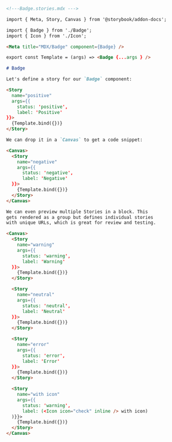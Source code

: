 ```md
<!---Badge.stories.mdx --->

import { Meta, Story, Canvas } from '@storybook/addon-docs';

import { Badge } from './Badge';
import { Icon } from './Icon';

<Meta title="MDX/Badge" component={Badge} />

export const Template = (args) => <Badge {...args } />

# Badge

Let's define a story for our `Badge` component:

<Story 
  name="positive"
  args={{
    status: 'positive',
    label: 'Positive'
}}>
  {Template.bind({})}
</Story>

We can drop it in a `Canvas` to get a code snippet:

<Canvas>
  <Story 
    name="negative"
    args={{
      status: 'negative', 
      label: 'Negative'
  }}>
    {Template.bind({})}
  </Story>
</Canvas>

We can even preview multiple Stories in a block. This
gets rendered as a group but defines individual stories
with unique URLs, which is great for review and testing.

<Canvas>
  <Story 
    name="warning"
    args={{
      status: 'warning',
      label: 'Warning' 
  }}>
    {Template.bind({})}
  </Story>

  <Story 
    name="neutral" 
    args={{
      status: 'neutral', 
      label: 'Neutral' 
  }}>
    {Template.bind({})}
  </Story>

  <Story 
    name="error"
    args={{
      status: 'error', 
      label: 'Error' 
  }}>
    {Template.bind({})}
  </Story>

  <Story 
    name="with icon" 
    args={{
      status: 'warning', 
      label: (<Icon icon="check" inline /> with icon)
  )}}>
    {Template.bind({})}
  </Story>
</Canvas>
```